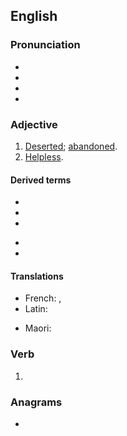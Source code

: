 ==English==

===Pronunciation===
* {{IPA|/fɔɹˈseɪkən/|lang=en}}
* {{audio|en-us-forsaken.ogg|Audio (GA)|lang=en}}
* {{rhymes|eɪkən|lang=en}}
* {{hyphenation|for|sak|en|lang=en}}

===Adjective===
{{en-adj}}

# [[deserted|Deserted]]; [[abandoned]].
# [[helpless|Helpless]].

====Derived terms====
{{der-top}}
* {{l|en|forsakenly}}
* {{l|en|forsakenness}}
* {{l|en|God forsaken}}
{{der-mid}}
* {{l|en|God-forsaken}}
* {{l|en|Godforsaken}}
{{der-bottom}}

====Translations====
{{trans-top|abandoned}}
* French: {{t+|fr|abandonné}}, {{t+|fr|esseulé}}
* Latin: {{t|la|dērelictus}}
{{trans-mid}}
* Maori: {{t|mi|toreke}}
{{trans-bottom}}

===Verb===
{{head|en|past participle|cat2=irregular past participles}}

# {{inflection of|forsake||past|part|lang=en}}

===Anagrams===
* {{anagrams|en|a=aefknors|oak ferns}}
